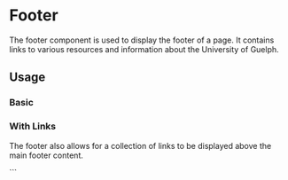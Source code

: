 

<Meta of={Stories} />

# Footer

The footer component is used to display the footer of a page. It contains links to various resources and information about the University of Guelph.

## Usage

### Basic

<Canvas of={Stories.Basic} />

### With Links

The footer also allows for a collection of links to be displayed above the main footer content.

<Canvas of={Stories.WithLinks} />
```
